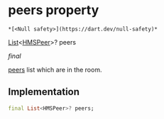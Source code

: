 # peers property

    *[<Null safety>](https://dart.dev/null-safety)*

[List](https://api.flutter.dev/flutter/dart-core/List-class.html)&lt;[HMSPeer](../../model_hms_peer/HMSPeer-class)>? peers

_final_

<p><a href="../../model_hms_room/HMSRoom/peers">peers</a> list which are in the room.</p>

## Implementation

```dart
final List<HMSPeer>? peers;


```
